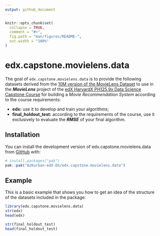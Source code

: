```yaml
---
output: github_document
---
```


<!-- README.md is generated from README.Rmd. Please edit that file -->

```r
knitr::opts_chunk$set(
  collapse = TRUE,
  comment = "#>",
  fig.path = "man/figures/README-",
  out.width = "100%"
)
```

# edx.capstone.movielens.data

<!-- badges: start -->
<!-- badges: end -->

The goal of `edx.capstone.movielens.data`  is to provide the following datasets derived from the  [10M version of the MovieLens Dataset](http://grouplens.org/datasets/movielens/10m/) to use in the _**MovieLens**_ project of the [edX HarvardX PH125.9x Data Science Capstone Course](https://learning.edx.org/course/course-v1:HarvardX+PH125.9x+3T2024/home) for building a _Movie Recommendation System_ according to the course requirements:

* **edx:** use it to develop and train your algorithms;
* **final_holdout_test:** according to the requirements of the course, use it exclusively to evaluate the _**RMSE**_ of your final algorithm.


## Installation

You can install the development version of edx.capstone.movielens.data from [GitHub](https://github.com/) with:

``` r
# install.packages("pak")
pak::pak("AzKurban-edX-DS/edx.capstone.movielens.data")
```

## Example

This is a basic example that shows you how to get an idea of the structure of the datasets included in the package:

```r
library(edx.capstone.movielens.data)
str(edx)
head(edx)

str(final_holdout_test)
head(final_holdout_test)
```

